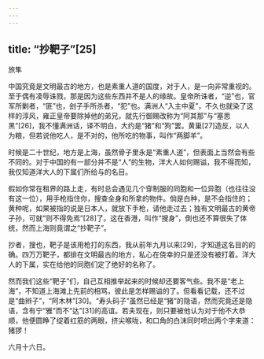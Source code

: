 ```yaml
---
---
---
```

title: “抄靶子”[25]
---




旅隼

中国究竟是文明最古的地方，也是素重人道的国度，对于人，是一向非常重视的。至于偶有凌辱诛戮，那是因为这些东西并不是人的缘故。皇帝所诛者，“逆”也，官军所剿者，“匪”也，刽子手所杀者，“犯”也。满洲人“入主中夏”，不久也就染了这样的淳风，雍正皇帝要除掉他的弟兄，就先行御赐改称为“阿其那”与“塞思黑”[26]，我不懂满洲话，译不明白，大约是“猪”和“狗”罢。黄巢[27]造反，以人为粮，但若说他吃人，是不对的，他所吃的物事，叫作“两脚羊”。

时候是二十世纪，地方是上海，虽然骨子里永是“素重人道”，但表面上当然会有些不同的。对于中国的有一部分并不是“人”的生物，洋大人如何赐谥，我不得而知，我仅知道洋大人的下属们所给与的名目。

假如你常在租界的路上走，有时总会遇见几个穿制服的同胞和一位异胞（也往往没有这一位），用手枪指住你，搜查全身和所拿的物件。倘是白种，是不会指住的；黄种呢，如果被指的说是日本人，就放下手枪，请他走过去；独有文明最古的黄帝子孙，可就“则不得免焉”[28]了。这在香港，叫作“搜身”，倒也还不算很失了体统，然而上海则竟谓之“抄靶子”。

抄者，搜也，靶子是该用枪打的东西，我从前年九月以来[29]，才知道这名目的的确。四万万靶子，都排在文明最古的地方，私心在侥幸的只是还没有被打着。洋大人的下属，实在给他的同胞们定了绝好的名称了。

然而我们这些“靶子”们，自己互相推举起来的时候却还要客气些。我不是“老上海”，不知道上海滩上先前的相骂，彼此是怎样赐谥的了。但看看记载，还不过是“曲辫子”，“阿木林”[30]。“寿头码子”虽然已经是“猪”的隐语，然而究竟还是隐语，含有宁“雅”而不“达”[31]的高谊。若夫现在，则只要被他认为对于他不大恭顺，他便圆睁了绽着红筋的两眼，挤尖喉咙，和口角的白沫同时喷出两个字来道：猪猡！

六月十六日。